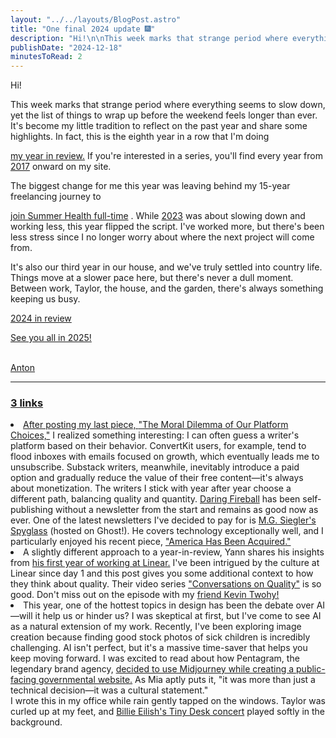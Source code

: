 ```yaml
---
layout: "../../layouts/BlogPost.astro"
title: "One final 2024 update 🎆"
description: "Hi!\n\nThis week marks that strange period where everything seems to slow down, yet the list of things to wrap up before the weekend feels longer than ever. It's become my little tradition to reflect on the past year and share some highlights. In fact, this is the eighth year in a row that I'm doing my year in review. If you're interested in a series, you'll find every year from 2017 onward on my site.\n\nThe biggest change for me this year was leaving behind my 15-year freelancing journey to join S"
publishDate: "2024-12-18"
minutesToRead: 2
---
```


<p>Hi! </p>
<p>This week marks that strange period where everything seems to slow down, yet the list of things to wrap up before the weekend feels longer than ever. It's become my little tradition to reflect on the past year and share some highlights. In fact, this is the eighth year in a row that I'm doing </p>
<a href="https://www.antonsten.com/articles/2024/" rel="noreferrer">my year in review.</a>
 If you're interested in a series, you'll find every year from 
<a href="https://www.antonsten.com/articles/2017/" rel="noreferrer">2017</a>
 onward on my site.</p>
<p>The biggest change for me this year was leaving behind my 15-year freelancing journey to </p>
<a href="https://www.antonsten.com/articles/change-is-coming/" rel="noreferrer">join Summer Health full-time</a>
 . While 
<a href="https://www.antonsten.com/articles/2023/" rel="noreferrer">2023</a>
 was about slowing down and working less, this year flipped the script. I've worked more, but there's been less stress since I no longer worry about where the next project will come from.</p>
<p>It's also our third year in our house, and we've truly settled into country life. Things move at a slower pace here, but there's never a dull moment. Between work, Taylor, the house, and the garden, there's always something keeping us busy.</p>
<div class="kg-card kg-button-card kg-align-left">
</div>
<a href="https://www.antonsten.com/articles/2024/" class="kg-btn kg-btn-accent">2024 in review 
<p>See you all in 2025! </p>
<br>Anton</p>
<hr>
</hr>
<h3 id="3-links">3 links</h3>
<ol>
</ol>
<li>After posting my last piece, 
<a href="https://www.antonsten.com/articles/the-moral-dilemma/" rel="noreferrer">"The Moral Dilemma of Our Platform Choices,"</a>
 I realized something interesting: I can often guess a writer's platform based on their behavior. ConvertKit users, for example, tend to flood inboxes with emails focused on growth, which eventually leads me to unsubscribe. Substack writers, meanwhile, inevitably introduce a paid option and gradually reduce the value of their free content—it's always about monetization. The writers I stick with year after year choose a different path, balancing quality and quantity. 
<a href="https://www.daringfireball.net/?ref="antonsten".com" rel="noreferrer">Daring Fireball</a>
 has been self-publishing without a newsletter from the start and remains as good now as ever. One of the latest newsletters I've decided to pay for is 
<a href="https://spyglass.org/?ref="antonsten".com" rel="noreferrer">M.G. Siegler's Spyglass</a>
 (hosted on Ghost!). He covers technology exceptionally well, and I particularly enjoyed his recent piece, 
<a href="https://spyglass.org/america-has-been-acquired/?ref="antonsten".com" rel="noreferrer">"America Has Been Acquired." </a>
<li>A slightly different approach to a year-in-review, Yann shares his insights from 
<a href="https://yannglt.com/writing/linear-one-year-mark?ref="antonsten".com" rel="noreferrer">his first year of working at Linear.</a>
 I've been intrigued by the culture at Linear since day 1 and this post gives you some additional context to how they think about quality. Their video series 
<a href="https://www.youtube.com/watch?v="VcwhJaV6ZYs"&list="PLP9v0Y4zla9vkQMGvpj2KNuRIefy0HaR2"&ref="antonsten".com" rel="noreferrer">"Conversations on Quality"</a>
 is so good. Don't miss out on the episode with my 
<a href="https://www.youtube.com/watch?v="KkmdK6al0dE"&list="PLP9v0Y4zla9vkQMGvpj2KNuRIefy0HaR2"&index="9"&ref="antonsten".com" rel="noreferrer">friend Kevin Twohy! </a>
<li>This year, one of the hottest topics in design has been the debate over AI—will it help us or hinder us? I was skeptical at first, but I've come to see AI as a natural extension of my work. Recently, I've been exploring image creation because finding good stock photos of sick children is incredibly challenging. AI isn't perfect, but it's a massive time-saver that helps you keep moving forward. I was excited to read about how Pentagram, the legendary brand agency, 
<a href="https://designingwithai.substack.com/p/pentagram-leads-the-new-era-of-craft?ref="antonsten".com" rel="noreferrer">decided to use Midjourney while creating a public-facing governmental website.</a>
 As Mia aptly puts it, "it was more than just a technical decision—it was a cultural statement." 
<div class="kg-card kg-callout-card kg-callout-card-grey">
</div>
<div class="kg-callout-text">I wrote this in my office while rain gently tapped on the windows. Taylor was curled up at my feet, and 
<a href="https://www.youtube.com/watch?v="fOAIrUZbOwo"&ref="antonsten".com" rel="noreferrer">Billie Eilish's Tiny Desk concert</a>
 played softly in the background. 
<MDXImage src="/images/a4cc977a2779081521c464adf462cf1c.webp" alt="Desk concert played softly in the background - Accacadfcfc" width={2000} height={1500} />
